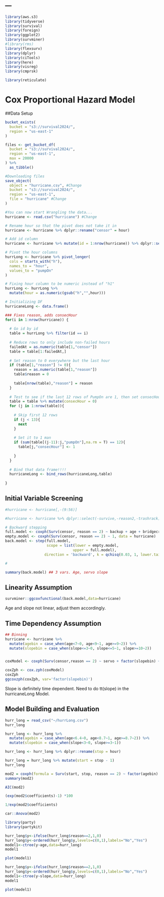 ---
---

```r
library(aws.s3)
library(tidyverse)
library(survival)
library(foreign)
library(ggplot2)
library(survminer)
#library(rms)
library(flexsurv)
library(dplyr)
library(ciTools)
library(here)
library(visreg)
library(cmprsk)

library(reticulate)
```

# Cox Proportional Hazard Model

##Data Setup
```r
bucket_exists(
  bucket = "s3://survival2024/",
  region = "us-east-1"
)

files <- get_bucket_df(
  bucket = "s3://survival2024/",
  region = "us-east-1",
  max = 20000
) %>%
  as_tibble()

#Downloading files
save_object(
  object = "hurricane.csv", #Change
  bucket = "s3://survival2024/",
  region = "us-east-1",
  file = "hurricane" #Change
)

#You can now start Wrangling the data...
hurricane <- read.csv("hurricane") #Change

# Rename hour so that the pivot does not take it in
hurricane <- hurricane %>% dplyr::rename("censor" = hour)

# Add id column
hurricane <- hurricane %>% mutate(id = 1:nrow(hurricane)) %>% dplyr::select(id,everything())

# Pivot the hour columns
hurrLong <- hurricane %>% pivot_longer(
  cols = starts_with("h"),
  names_to = "hour",
  values_to = "pumpOn"
)

# Fixing hour column to be numeric instead of "h1"
hurrLong <- hurrLong %>% 
  mutate(hour = as.numeric(gsub("h","",hour)))

# Initializing DF
hurricaneLong <- data.frame()

### Fixes reason, adds consecHour 
for(i in 1:nrow(hurricane)) {
  
  # Go id by id
  table = hurrLong %>% filter(id == i)
  
  # Reduce rows to only include non-failed hours
  failedAt = as.numeric(table[1,"censor"])
  table = table[1:failedAt,]
  
  # Set reason to 0 everywhere but the last hour
  if (table[1,"reason"] != 0){
    reason = as.numeric(table[1,"reason"])
    table$reason = 0
    
    table[nrow(table),"reason"] = reason
  }
  
  # Test to see if the last 12 rows of PumpOn are 1, then set consecHour   to 1
  table = table %>% mutate(consecHour = 0)
  for (j in 1:nrow(table)){
    
    # Skip first 12 rows
    if (j < 13){
      next
    }
    
    # Set it to 1 man
    if (sum(table[(j-11):j,"pumpOn"],na.rm = T) == 12){
      table[j,"consecHour"] <- 1
      
    }
  }
  
  # Bind that data frame!!!!
  hurricaneLong <- bind_rows(hurricaneLong,table)
  
}
```


## Initial Variable Screening
```r
#hurricane <- hurricane[,-(9:56)]

#hurricane <- hurricane %>% dplyr::select(-survive,-reason2,-trashrack)

# Backward stepping
full.model <- coxph(Surv(censor, reason == 2) ~ backup + age + bridgecrane + servo + gear + slope + elevation, data = hurricane)
empty.model <- coxph(Surv(censor, reason == 2) ~ 1, data = hurricane)
back.model <- step(full.model,
                   scope = list(lower = empty.model,
                               upper = full.model),
                  direction = 'backward', k = qchisq(0.03, 1, lower.tail=FALSE),trace = F)

#

summary(back.model) ## 3 vars. Age, servo slope

```

## Linearity Assumption
```r
survminer::ggcoxfunctional(back.model,data=hurricane)

```
Age and slope not linear, adjust them accordingly.

## Time Dependency Assumption
```r
## Binning 
hurricane <- hurricane %>% 
  mutate(agebin = case_when(age<7~0, age<9~1, age>=9~2)) %>% 
  mutate(slopebin = case_when(slope<=3~0, slope<=5~1, slope>=10~2))


coxModel <- coxph(Surv(censor,reason == 2) ~ servo + factor(slopebin) + factor(agebin), data = hurricane)

coxZph <- cox.zph(coxModel)
coxZph
ggcoxzph(coxZph, var='factor(slopebin)')
```
Slope is definitely time dependent. Need to do tt(slope) in the hurricaneLong Model.


## Model Building and Evaluation
```r
hurr_long = read_csv("~/hurrLong.csv")
hurr_long

hurr_long <- hurr_long %>% 
  mutate(agebin = case_when(age<6.4~0, age<8.7~1, age>=8.7~2)) %>% 
  mutate(slopebin = case_when(slope<3~0, slope>=3~1))

hurr_long <- hurr_long %>% dplyr::rename(stop = hour)
```


```r
hurr_long = hurr_long %>% mutate(start = stop - 1)
hurr_long
```

```r
mod2 = coxph(formula = Surv(start, stop, reason == 2) ~ factor(agebin) + factor(servo) + factor(slopebin) + factor(consecHour), data = hurr_long)
summary(mod2)
```


```r
AIC(mod2)
```


```r
(exp(mod2$coefficients)-1) *100
```


```r
1/exp(mod2$coefficients)
```


```r
car::Anova(mod2)
```



```r
library(party)
library(partykit)

hurr_long$y<-ifelse(hurr_long$reason==2,1,0)
hurr_long$y<-ordered(hurr_long$y,levels=c(0,1),labels="No","Yes")
model1<-ctree(y~age,data=hurr_long)
model1

plot(model1)
```

```r
hurr_long$y<-ifelse(hurr_long$reason==2,1,0)
hurr_long$y<-ordered(hurr_long$y,levels=c(0,1),labels="No","Yes")
model1<-ctree(y~slope,data=hurr_long)
model1

plot(model1)
```







